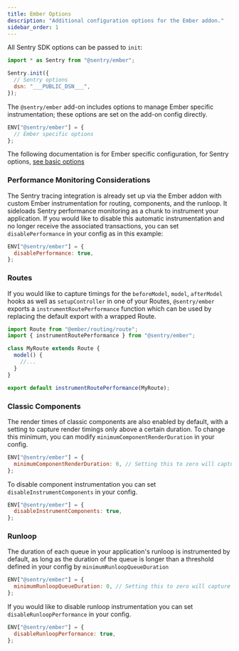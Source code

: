 ```yaml
---
title: Ember Options
description: "Additional configuration options for the Ember addon."
sidebar_order: 1
---
```


All Sentry SDK options can be passed to `init`:

```javascript
import * as Sentry from "@sentry/ember";

Sentry.init({
  // Sentry options
  dsn: "___PUBLIC_DSN___",
});
```

The `@sentry/ember` add-on includes options to manage Ember specific instrumentation; these options are set on the add-on config directly.

```javascript
ENV["@sentry/ember"] = {
  // Ember specific options
};
```

The following documentation is for Ember specific configuration, for Sentry options, [see basic options](/platforms/javascript/guides/ember/configuration/options)

### Performance Monitoring Considerations

The Sentry tracing integration is already set up via the Ember addon with custom Ember instrumentation for routing, components, and the runloop. It sideloads Sentry performance monitoring as a chunk to instrument your application. If you would like to disable this automatic instrumentation and no longer receive the associated transactions, you can set `disablePerformance` in your config as in this example:

```javascript
ENV["@sentry/ember"] = {
  disablePerformance: true,
};
```

### Routes

If you would like to capture timings for the `beforeModel`, `model`, `afterModel` hooks as well as `setupController` in one of your Routes, `@sentry/ember` exports a `instrumentRoutePerformance` function which can be used by replacing the default export with a wrapped Route.

```javascript
import Route from "@ember/routing/route";
import { instrumentRoutePerformance } from "@sentry/ember";

class MyRoute extends Route {
  model() {
    //...
  }
}

export default instrumentRoutePerformance(MyRoute);
```

### Classic Components

The render times of classic components are also enabled by default, with a setting to capture render timings only above a certain duration. To change this minimum, you can modify `minimumComponentRenderDuration` in your config.

```javascript
ENV["@sentry/ember"] = {
  minimumComponentRenderDuration: 0, // Setting this to zero will capture all classic components.
};
```

To disable component instrumentation you can set `disableInstrumentComponents` in your config.

```javascript
ENV["@sentry/ember"] = {
  disableInstrumentComponents: true,
};
```

### Runloop

The duration of each queue in your application's runloop is instrumented by default, as long as the duration of the queue is longer than a threshold defined in your config by `minimumRunloopQueueDuration`

```javascript
ENV["@sentry/ember"] = {
  minimumRunloopQueueDuration: 0, // Setting this to zero will capture all runloop queue durations
};
```

If you would like to disable runloop instrumentation you can set `disableRunloopPerformance` in your config.

```javascript
ENV["@sentry/ember"] = {
  disableRunloopPerformance: true,
};
```
